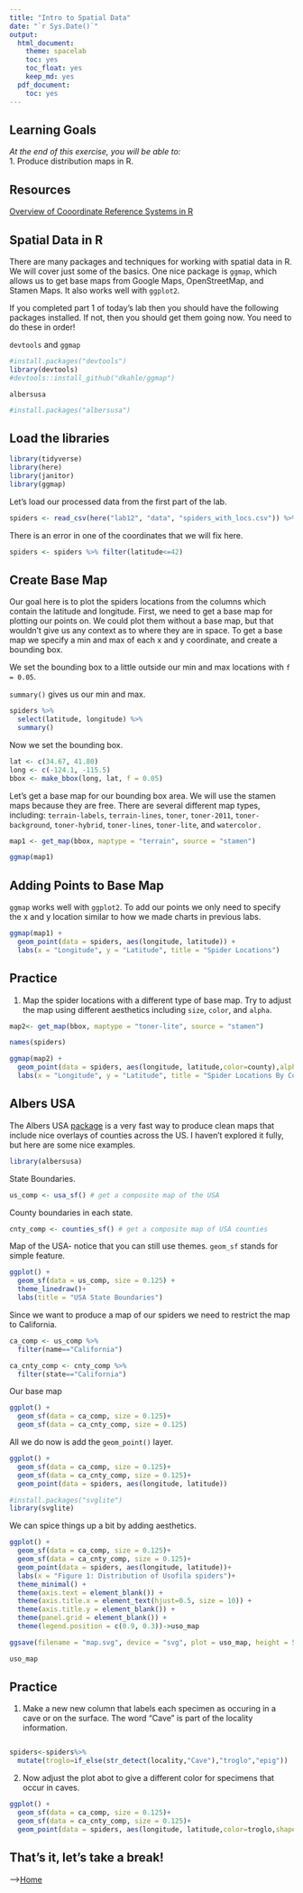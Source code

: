 ```yaml
---
title: "Intro to Spatial Data"
date: "`r Sys.Date()`"
output:
  html_document: 
    theme: spacelab
    toc: yes
    toc_float: yes
    keep_md: yes
  pdf_document:
    toc: yes
---
```


## Learning Goals
*At the end of this exercise, you will be able to:*  
1. Produce distribution maps in R.  
 
## Resources
[Overview of Cooordinate Reference Systems in R](https://www.nceas.ucsb.edu/~frazier/RSpatialGuides/OverviewCoordinateReferenceSystems.pdf)

## Spatial Data in R
There are many packages and techniques for working with spatial data in R. We will cover just some of the basics. One nice package is `ggmap`, which allows us to get base maps from Google Maps, OpenStreetMap, and Stamen Maps. It also works well with `ggplot2`.  

If you completed part 1 of today's lab then you should have the following packages installed. If not, then you should get them going now. You need to do these in order!  

`devtools` and `ggmap`
```r
#install.packages("devtools")
library(devtools)
#devtools::install_github("dkahle/ggmap")
```

`albersusa`
```r
#install.packages("albersusa")
```

## Load the libraries
```r
library(tidyverse)
library(here)
library(janitor)
library(ggmap)
```

Let's load our processed data from the first part of the lab.
```r
spiders <- read_csv(here("lab12", "data", "spiders_with_locs.csv")) %>% clean_names()
```

There is an error in one of the coordinates that we will fix here.
```r
spiders <- spiders %>% filter(latitude<=42)
```

## Create Base Map
Our goal here is to plot the spiders locations from the columns which contain the latitude and longitude. First, we need to get a base map for plotting our points on. We could plot them without a base map, but that wouldn't give us any context as to where they are in space. To get a base map we specify a min and max of each x and y coordinate, and create a bounding box.  

We set the bounding box to a little outside our min and max locations with `f = 0.05`.    

`summary()` gives us our min and max.
```r
spiders %>% 
  select(latitude, longitude) %>% 
  summary()
```

Now we set the bounding box.
```r
lat <- c(34.67, 41.80)
long <- c(-124.1, -115.5)
bbox <- make_bbox(long, lat, f = 0.05)
```

Let's get a base map for our bounding box area. We will use the stamen maps because they are free. There are several different map types, including: `terrain-labels`, `terrain-lines`, `toner`, `toner-2011`, `toner-background`, `toner-hybrid`, `toner-lines`, `toner-lite`, and `watercolor.`
```r
map1 <- get_map(bbox, maptype = "terrain", source = "stamen")
```

```r
ggmap(map1)
```

## Adding Points to Base Map
`ggmap` works well with `ggplot2`. To add our points we only need to specify the x and y location similar to how we made charts in previous labs. 
```r
ggmap(map1) + 
  geom_point(data = spiders, aes(longitude, latitude)) +
  labs(x = "Longitude", y = "Latitude", title = "Spider Locations")
```

## Practice
1. Map the spider locations with a different type of base map. Try to adjust the map using different aesthetics including `size`, `color`, and `alpha`.
```r
map2<- get_map(bbox, maptype = "toner-lite", source = "stamen")
```

```r
names(spiders)
```



```r
ggmap(map2) + 
  geom_point(data = spiders, aes(longitude, latitude,color=county),alpha=.8,size=2) +
  labs(x = "Longitude", y = "Latitude", title = "Spider Locations By County")
```

## Albers USA
The Albers USA [package](https://github.com/hrbrmstr/albersusa) is a very fast way to produce clean maps that include nice overlays of counties across the US. I haven't explored it fully, but here are some nice examples.
```r
library(albersusa)
```

State Boundaries.
```r
us_comp <- usa_sf() # get a composite map of the USA
```

County boundaries in each state.
```r
cnty_comp <- counties_sf() # get a composite map of USA counties
```

Map of the USA- notice that you can still use themes. `geom_sf` stands for simple feature.
```r
ggplot() + 
  geom_sf(data = us_comp, size = 0.125) + 
  theme_linedraw()+
  labs(title = "USA State Boundaries")
```

Since we want to produce a map of our spiders we need to restrict the map to California.
```r
ca_comp <- us_comp %>% 
  filter(name=="California")
```

```r
ca_cnty_comp <- cnty_comp %>% 
  filter(state=="California")
```

Our base map
```r
ggplot() +
  geom_sf(data = ca_comp, size = 0.125)+
  geom_sf(data = ca_cnty_comp, size = 0.125)
```

All we do now is add the `geom_point()` layer.
```r
ggplot() +
  geom_sf(data = ca_comp, size = 0.125)+
  geom_sf(data = ca_cnty_comp, size = 0.125)+
  geom_point(data = spiders, aes(longitude, latitude))
```
```r
#install.packages("svglite")
library(svglite)
```

We can spice things up a bit by adding aesthetics.
```r
ggplot() +
  geom_sf(data = ca_comp, size = 0.125)+
  geom_sf(data = ca_cnty_comp, size = 0.125)+
  geom_point(data = spiders, aes(longitude, latitude))+
  labs(x = "Figure 1: Distribution of Usofila spiders")+
  theme_minimal() +
  theme(axis.text = element_blank()) +
  theme(axis.title.x = element_text(hjust=0.5, size = 10)) +
  theme(axis.title.y = element_blank()) +
  theme(panel.grid = element_blank()) +
  theme(legend.position = c(0.9, 0.3))->uso_map

ggsave(filename = "map.svg", device = "svg", plot = uso_map, height = 5, width = 7)
```

```r
uso_map
```

## Practice
1. Make a new new column that labels each specimen as occuring in a cave or on the surface. The word "Cave" is part of the locality information.

```r

```


```r
spiders<-spiders%>%
  mutate(troglo=if_else(str_detect(locality,"Cave"),"troglo","epig"))
```

2. Now adjust the plot abot to give a different color for specimens that occur in caves.
```r
ggplot() +
  geom_sf(data = ca_comp, size = 0.125)+
  geom_sf(data = ca_cnty_comp, size = 0.125)+
  geom_point(data = spiders, aes(longitude, latitude,color=troglo,shape=troglo))
```

## That's it, let's take a break!   

-->[Home](https://jmledford3115.github.io/datascibiol/)